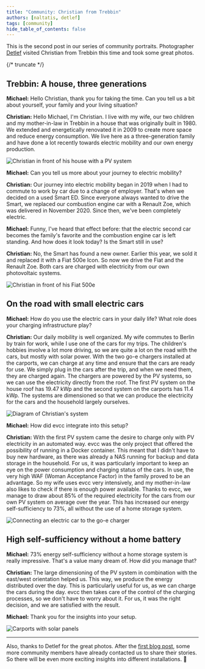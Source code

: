 ```yaml
---
title: "Community: Christian from Trebbin"
authors: [naltatis, detlef]
tags: [community]
hide_table_of_contents: false
---
```


This is the second post in our series of community portraits.
Photographer [Detlef](https://hee.se) visited Christian from Trebbin this time and took some great photos.

{/* truncate */}

## Trebbin: A house, three generations

**Michael:** Hello Christian, thank you for taking the time.
Can you tell us a bit about yourself, your family and your living situation?

**Christian:** Hello Michael, I'm Christian.
I live with my wife, our two children and my mother-in-law in Trebbin in a house that was originally built in 1980.
We extended and energetically renovated it in 2009 to create more space and reduce energy consumption.
We live here as a three-generation family and have done a lot recently towards electric mobility and our own energy production.

![Christian in front of his house with a PV system](./christian-haus-pv.webp)

**Michael:** Can you tell us more about your journey to electric mobility?

**Christian:** Our journey into electric mobility began in 2019 when I had to commute to work by car due to a change of employer.
That's when we decided on a used Smart ED.
Since everyone always wanted to drive the Smart, we replaced our combustion engine car with a Renault Zoe, which was delivered in November 2020.
Since then, we've been completely electric.

**Michael:** Funny, I've heard that effect before: that the electric second car becomes the family's favorite and the combustion engine car is left standing.
And how does it look today?
Is the Smart still in use?

**Christian:** No, the Smart has found a new owner.
Earlier this year, we sold it and replaced it with a Fiat 500e Icon.
So now we drive the Fiat and the Renault Zoe.
Both cars are charged with electricity from our own photovoltaic systems.

![Christian in front of his Fiat 500e](./christian-fiat-500e-carport.webp)

## On the road with small electric cars

**Michael:** How do you use the electric cars in your daily life?
What role does your charging infrastructure play?

**Christian:** Our daily mobility is well organized.
My wife commutes to Berlin by train for work, while I use one of the cars for my trips.
The children's hobbies involve a lot more driving, so we are quite a lot on the road with the cars, but mostly with solar power.
With the two go-e chargers installed at the carports, we can charge at any time and ensure that the cars are ready for use.
We simply plug in the cars after the trip, and when we need them, they are charged again.
The chargers are powered by the PV systems, so we can use the electricity directly from the roof.
The first PV system on the house roof has 19.47 kWp and the second system on the carports has 11.4 kWp.
The systems are dimensioned so that we can produce the electricity for the cars and the household largely ourselves.

![Diagram of Christian's system](./christian-diagram.svg)

**Michael:** How did evcc integrate into this setup?

**Christian:** With the first PV system came the desire to charge only with PV electricity in an automated way.
evcc was the only project that offered the possibility of running in a Docker container.
This meant that I didn't have to buy new hardware, as there was already a NAS running for backup and data storage in the household.
For us, it was particularly important to keep an eye on the power consumption and charging status of the cars.
In use, the very high WAF (Woman Acceptance Factor) in the family proved to be an advantage.
So my wife uses evcc very intensively, and my mother-in-law also likes to check if there is enough power available.
Thanks to evcc, we manage to draw about 85% of the required electricity for the cars from our own PV system on average over the year.
This has increased our energy self-sufficiency to 73%, all without the use of a home storage system.

![Connecting an electric car to the go-e charger](./christian-evcc-go-e-wallbox.webp)

## High self-sufficiency without a home battery

**Michael:** 73% energy self-sufficiency without a home storage system is really impressive.
That's a value many dream of.
How did you manage that?

**Christian:** The large dimensioning of the PV system in combination with the east/west orientation helped us.
This way, we produce the energy distributed over the day.
This is particularly useful for us, as we can charge the cars during the day.
evcc then takes care of the control of the charging processes, so we don't have to worry about it.
For us, it was the right decision, and we are satisfied with the result.

**Michael:** Thank you for the insights into your setup.

![Carports with solar panels](./christian-carports.webp)

---

Also, thanks to Detlef for the great photos.
After the [first blog post](/blog/2024/08/09/portrait-arne-gifhorn), some more community members have already contacted us to share their stories.
So there will be even more exciting insights into different installations. 🤩